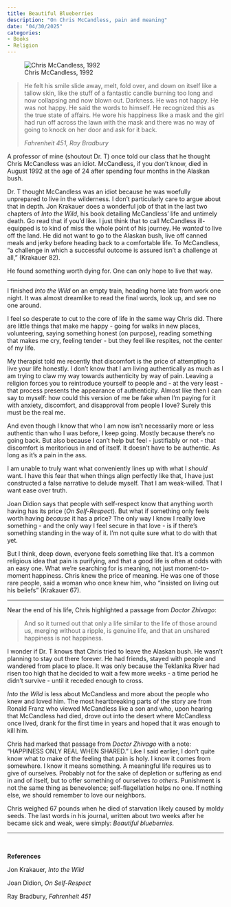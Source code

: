 ```yaml
---
title: Beautiful Blueberries
description: "On Chris McCandless, pain and meaning"
date: "04/30/2025"
categories:
- Books
- Religion
---
```


![Chris McCandless, 1992](Mccandless.png "Chris McCandless, 1992")

> He felt his smile slide away, melt, fold over, and down on itself like a tallow skin, like the stuff
of a fantastic candle burning too long and now collapsing and now blown out. Darkness. He was
not happy. He was not happy. He said the words to himself. He recognized this as the true state
of affairs. He wore his happiness like a mask and the girl had run off across the lawn with the
mask and there was no way of going to knock on her door and ask for it back.
> 
> _Fahrenheit 451, Ray Bradbury_

A professor of mine (shoutout Dr. T) once told our class that he thought Chris McCandless was an idiot. McCandless, if you don’t know, died in August 1992 at the age of 24 after spending four months in the Alaskan bush.

Dr. T thought McCandless was an idiot because he was woefully unprepared to live in the wilderness. I don’t particularly care to argue about that in depth. Jon Krakauer does a wonderful job of that in the last two chapters of _Into the Wild_, his book detailing McCandless’ life and untimely death. Go read that if you’d like. I just think that to call McCandless ill-equipped is to kind of miss the whole point of his journey. He _wanted_ to live off the land. He did not want to go to the Alaskan bush, live off canned meals and jerky before heading back to a comfortable life. To McCandless, “a challenge in which a successful outcome is assured isn’t a challenge at all,” (Krakauer 82).

He found something worth dying for. One can only hope to live that way.

---

I finished _Into the Wild_ on an empty train, heading home late from work one night. It was almost dreamlike to read the final words, look up, and see no one around.

I feel so desperate to cut to the core of life in the same way Chris did. There are little things that make me happy - going for walks in new places, volunteering, saying something honest (on purpose), reading something that makes me cry, feeling tender - but they feel like respites, not the center of my life.

My therapist told me recently that discomfort is the price of attempting to live your life honestly. I don’t know that I am living authentically as much as I am trying to claw my way towards authenticity by way of pain. Leaving a religion forces you to reintroduce yourself to people and - at the very least - that process presents the appearance of authenticity. Almost like then I can say to myself: how could this version of me be fake when I’m paying for it with anxiety, discomfort, and disapproval from people I love? Surely this must be the real me.

And even though I know that who I am now isn’t necessarily more or less authentic than who I was before, I keep going. Mostly because there’s no going back. But also because I can’t help but feel - justifiably or not - that discomfort is meritorious in and of itself. It doesn’t have to be authentic. As long as it’s a pain in the ass.

I am unable to truly want what conveniently lines up with what I _should_ want. I have this fear that when things align perfectly like that, I have just constructed a false narrative to delude myself. That I am weak-willed. That I want ease over truth. 

Joan Didion says that people with self-respect know that anything worth having has its price (_On Self-Respect_). But what if something only feels worth having _because_ it has a price? The only way I know I really love something - and the only way I feel secure in that love - is if there’s something standing in the way of it. I’m not quite sure what to do with that yet.

But I think, deep down, everyone feels something like that. It’s a common religious idea that pain is purifying, and that a good life is often at odds with an easy one. What we’re searching for is meaning, not just moment-to-moment happiness. Chris knew the price of meaning. He was one of those rare people, said a woman who once knew him, who “insisted on living out his beliefs” (Krakauer 67).

---

Near the end of his life, Chris highlighted a passage from _Doctor Zhivago_:

> And so it turned out that only a life similar to the life of those around us, merging without a ripple, is genuine life, and that an unshared happiness is not happiness.

I wonder if Dr. T knows that Chris tried to leave the Alaskan bush. He wasn’t planning to stay out there forever. He had friends, stayed with people and wandered from place to place. It was only because the Teklanika River had risen too high that he decided to wait a few more weeks - a time period he didn't survive - until it receded enough to cross.

_Into the Wild_ is less about McCandless and more about the people who knew and loved him. The most heartbreaking parts of the story are from Ronald Franz who viewed McCandless like a son and who, upon hearing that McCandless had died, drove out into the desert where McCandless once lived, drank for the first time in years and hoped that it was enough to kill him.

Chris had marked that passage from _Doctor Zhivago_ with a note: “HAPPINESS ONLY REAL WHEN SHARED.” Like I said earlier, I don’t quite know what to make of the feeling that pain is holy. I know it comes from somewhere. I know it means something. A meaningful life requires us to give of ourselves. Probably not for the sake of depletion or suffering as end in and of itself, but to offer something of ourselves _to others_. Punishment is not the same thing as benevolence; self-flagellation helps no one. If nothing else, we should remember to love our neighbors.

Chris weighed 67 pounds when he died of starvation likely caused by moldy seeds. The last words in his journal, written about two weeks after he became sick and weak, were simply: _Beautiful blueberries._

---

&nbsp;
&nbsp;
&nbsp;

**References**

Jon Krakauer, _Into the Wild_

Joan Didion, _On Self-Respect_

Ray Bradbury, _Fahrenheit 451_
